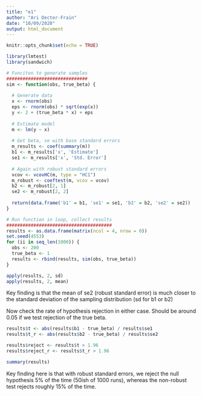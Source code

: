 ```yaml
---
title: "e1"
author: "Ari Decter-Frain"
date: "10/09/2020"
output: html_document
---
```


```r
knitr::opts_chunk$set(echo = TRUE)
```

```r
library(lmtest)
library(sandwich)
```

```r
# Funciton to generate samples
##############################
sim <- function(obs, true_beta) {
  
  # Generate data
  x <- rnorm(obs)
  eps <- rnorm(obs) * sqrt(exp(x))
  y <- 2 + (true_beta * x) + eps
  
  # Estimate model
  m <- lm(y ~ x)
  
  # Get beta, se with base standard errors
  m_results <- coef(summary(m))
  b1 <- m_results['x', 'Estimate']
  se1 <- m_results['x', 'Std. Error']
  
  # Again with robust standard errors
  vcov <- vcovHC(m, type = "HC1")
  m_robust <- coeftest(m, vcov = vcov)
  b2 <- m_robust[2, 1]
  se2 <- m_robust[2, 2]
  
  return(data.frame('b1' = b1, 'se1' = se1, 'b2' = b2, 'se2' = se2))
}
```

```r
# Run function in loop, collect results
#######################################
results <- as.data.frame(matrix(ncol = 4, nrow = 0))
set.seed(4553)
for (ii in seq_len(1000)) {
  obs <- 200
  true_beta <- 1
  results <- rbind(results, sim(obs, true_beta))
}
```

```r
apply(results, 2, sd)
apply(results, 2, mean)
```
Key finding is that the mean of se2 (robust standard error) is much closer to
the standard deviation of the sampling distribution (sd for b1 or b2)

Now check the rate of hypothesis rejection in either case. Should be around 0.05
if we test rejection of the true beta.
```r
results$t <- abs(results$b1 - true_beta) / results$se1
results$t_r <- abs(results$b2 - true_beta) / results$se2

results$reject <- results$t > 1.96
results$reject_r <- results$t_r > 1.96

summary(results)
```
Key finding here is that with robust standard errors, we reject the null
hypothesis 5% of the time (50ish of 1000 runs), whereas the non-robust test
rejects roughly 15% of the time.
